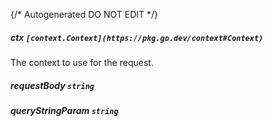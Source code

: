 {/* Autogenerated DO NOT EDIT  */}
##### **ctx** `[context.Context](https://pkg.go.dev/context#Context)`
The context to use for the request.

##### **requestBody** `string`

##### **queryStringParam** `string`

